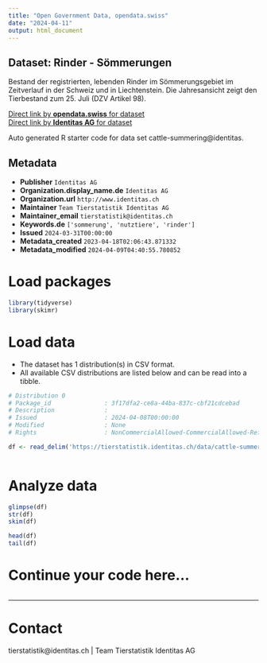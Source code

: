 ```yaml
---
title: "Open Government Data, opendata.swiss"
date: "2024-04-11"
output: html_document
---
```


## Dataset: Rinder - Sömmerungen

Bestand der registrierten, lebenden Rinder im Sömmerungsgebiet im Zeitverlauf in der Schweiz und in Liechtenstein. Die Jahresansicht zeigt den Tierbestand zum 25. Juli (DZV Artikel 98).

[Direct link by **opendata.swiss** for dataset](https://opendata.swiss/de/dataset/rinder-sommerungen)<br>
[Direct link by **Identitas AG** for dataset](https://tierstatistik.identitas.ch/)

Auto generated R starter code for data set cattle-summering@identitas.

## Metadata

- **Publisher** `Identitas AG`
- **Organization.display_name.de** `Identitas AG`
- **Organization.url** `http://www.identitas.ch`
- **Maintainer** `Team Tierstatistik Identitas AG`
- **Maintainer_email** `tierstatistik@identitas.ch`
- **Keywords.de** `['sommerung', 'nutztiere', 'rinder']`
- **Issued** `2024-03-31T00:00:00`
- **Metadata_created** `2023-04-18T02:06:43.871332`
- **Metadata_modified** `2024-04-09T04:40:55.780852`


# Load packages

```r

library(tidyverse)
library(skimr)

```

# Load data

-   The dataset has 1 distribution(s) in CSV format.
-   All available CSV distributions are listed below and can be read into a tibble.

```r

# Distribution 0
# Package_id               : 3f17dfa2-ce8a-44ba-837c-cbf21cdcebad
# Description              : 
# Issued                   : 2024-04-08T00:00:00
# Modified                 : None
# Rights                   : NonCommercialAllowed-CommercialAllowed-ReferenceRequired

df <- read_delim('https://tierstatistik.identitas.ch/data/cattle-summering.csv')



```

# Analyze data

```r

glimpse(df)
str(df)
skim(df)

head(df)
tail(df)

```

# Continue your code here...

```r

```

------------------------------------------------------------------------

# Contact

tierstatistik@identitas.ch | Team Tierstatistik Identitas AG
